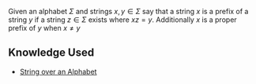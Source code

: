 Given an alphabet <math>\Sigma</math> and strings <math>x,y \in \Sigma</math> say that a string <math display="inline">x</math> is a prefix of a string <math display="inline">y</math> if a string <math display="inline">z \in \Sigma</math> exists where <math display="inline">xz = y</math>. Additionally <math display="inline">x</math> is a proper prefix of <math display="inline">y</math> when <math display="inline">x \neq y</math>

== Knowledge Used ==

* [[String over an Alphabet]]
{{Knowledge Metadata|Computability|Definition}}